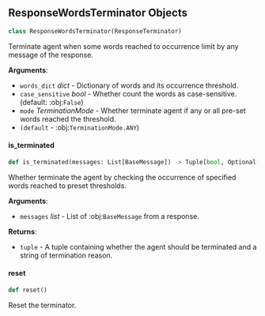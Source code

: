 <a id="camel.terminators.response_terminator"></a>

<a id="camel.terminators.response_terminator.ResponseWordsTerminator"></a>

## ResponseWordsTerminator Objects

```python
class ResponseWordsTerminator(ResponseTerminator)
```

Terminate agent when some words reached to occurrence
limit by any message of the response.

**Arguments**:

- `words_dict` _dict_ - Dictionary of words and its occurrence
  threshold.
- `case_sensitive` _bool_ - Whether count the words as
  case-sensitive. (default: :obj:`False`)
- `mode` _TerminationMode_ - Whether terminate agent if any
  or all pre-set words reached the threshold.
- `(default` - :obj:`TerminationMode.ANY`)

<a id="camel.terminators.response_terminator.ResponseWordsTerminator.is_terminated"></a>

#### is\_terminated

```python
def is_terminated(messages: List[BaseMessage]) -> Tuple[bool, Optional[str]]
```

Whether terminate the agent by checking the occurrence
of specified words reached to preset thresholds.

**Arguments**:

- `messages` _list_ - List of :obj:`BaseMessage` from a response.
  

**Returns**:

- `tuple` - A tuple containing whether the agent should be
  terminated and a string of termination reason.

<a id="camel.terminators.response_terminator.ResponseWordsTerminator.reset"></a>

#### reset

```python
def reset()
```

Reset the terminator.


